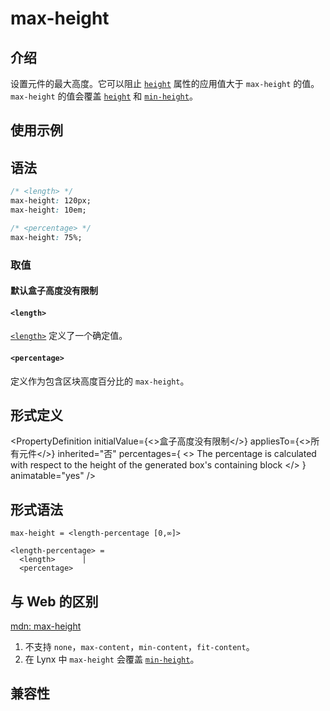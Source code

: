 # max-height

## 介绍

设置元件的最大高度。它可以阻止 [`height`](./height.mdx) 属性的应用值大于 `max-height` 的值。
`max-height` 的值会覆盖 [`height`](./height.mdx) 和 [`min-height`](./min-height.mdx)。

## 使用示例


<Go
  example="css-api"
  defaultFile="src/max-height/App.tsx"
  img="https://lf-lynx.tiktok-cdns.com/obj/lynx-artifacts-oss-sg/lynx-website/assets/doc/css/max-height.jpg"
  entry="src/max-height"
  defaultEntryFile="dist/max-height.lynx.bundle"
/>

## 语法

```css
/* <length> */
max-height: 120px;
max-height: 10em;

/* <percentage> */
max-height: 75%;
```

### 取值

#### 默认盒子高度没有限制

#### `<length>`

[`<length>`](api/css/data-type/length.mdx) 定义了一个确定值。

#### `<percentage>`

定义作为包含区块高度百分比的 `max-height`。

## 形式定义


<PropertyDefinition
  initialValue={<>盒子高度没有限制</>}
  appliesTo={<>所有元件</>}
  inherited="否"
  percentages={
    <>
      The percentage is calculated with respect to the height of the generated
      box's containing block
    </>
  }
  animatable="yes"
/>

## 形式语法

```
max-height = <length-percentage [0,∞]>

<length-percentage> =
  <length>      |
  <percentage>
```

## 与 Web 的区别

[mdn: max-height](https://developer.mozilla.org/en-US/docs/Web/CSS/max-height)

1. 不支持 `none`，`max-content`，`min-content`，`fit-content`。
2. 在 Lynx 中 `max-height` 会覆盖 [`min-height`](./min-height.mdx)。

## 兼容性


<LegacyCompatTable metadata="css/properties/max-height" />
